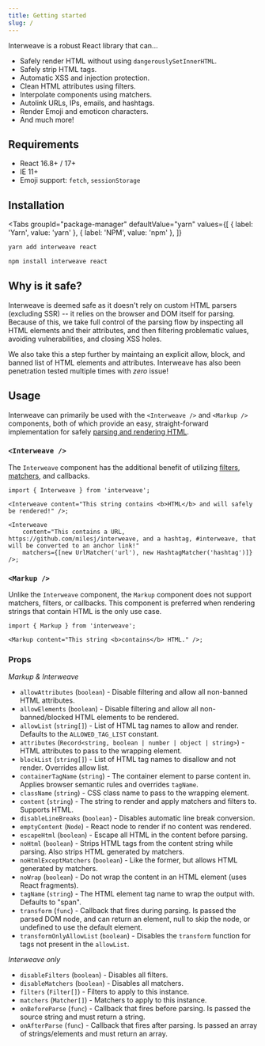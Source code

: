 ```yaml
---
title: Getting started
slug: /
---
```



Interweave is a robust React library that can...

- Safely render HTML without using `dangerouslySetInnerHTML`.
- Safely strip HTML tags.
- Automatic XSS and injection protection.
- Clean HTML attributes using filters.
- Interpolate components using matchers.
- Autolink URLs, IPs, emails, and hashtags.
- Render Emoji and emoticon characters.
- And much more!

## Requirements

- React 16.8+ / 17+
- IE 11+
- Emoji support: `fetch`, `sessionStorage`

## Installation

<Tabs
  groupId="package-manager"
  defaultValue="yarn"
  values={[
    { label: 'Yarn', value: 'yarn' },
    { label: 'NPM', value: 'npm' },
  ]}
>
  <TabItem value="yarn">

```bash
yarn add interweave react
```

  </TabItem>
  <TabItem value="npm">

```bash
npm install interweave react
```

  </TabItem>
</Tabs>

## Why is it safe?

Interweave is deemed safe as it doesn't rely on custom HTML parsers (excluding SSR) -- it relies on
the browser and DOM itself for parsing. Because of this, we take full control of the parsing flow by
inspecting all HTML elements and their attributes, and then filtering problematic values, avoiding
vulnerabilities, and closing XSS holes.

We also take this a step further by maintaing an explicit allow, block, and banned list of HTML
elements and attributes. Interweave has also been penetration tested multiple times with _zero_
issue!

## Usage

Interweave can primarily be used with the `<Interweave />` and `<Markup />` components, both of
which provide an easy, straight-forward implementation for safely
[parsing and rendering HTML](parser.md).

### `<Interweave />`

The `Interweave` component has the additional benefit of utilizing [filters](filters.mdx),
[matchers](matchers.mdx), and callbacks.

```tsx
import { Interweave } from 'interweave';

<Interweave content="This string contains <b>HTML</b> and will safely be rendered!" />;

<Interweave
	content="This contains a URL, https://github.com/milesj/interweave, and a hashtag, #interweave, that will be converted to an anchor link!"
	matchers={[new UrlMatcher('url'), new HashtagMatcher('hashtag')]}
/>;
```

### `<Markup />`

Unlike the `Interweave` component, the `Markup` component does not support matchers, filters, or
callbacks. This component is preferred when rendering strings that contain HTML is the only use
case.

```tsx
import { Markup } from 'interweave';

<Markup content="This string <b>contains</b> HTML." />;
```

### Props

_Markup & Interweave_

- `allowAttributes` (`boolean`) - Disable filtering and allow all non-banned HTML attributes.
- `allowElements` (`boolean`) - Disable filtering and allow all non-banned/blocked HTML elements to
  be rendered.
- `allowList` (`string[]`) - List of HTML tag names to allow and render. Defaults to the
  `ALLOWED_TAG_LIST` constant.
- `attributes` (`Record<string, boolean | number | object | string>`) - HTML attributes to pass to the wrapping element.
- `blockList` (`string[]`) - List of HTML tag names to disallow and not render. Overrides allow
  list.
- `containerTagName` (`string`) - The container element to parse content in. Applies browser
  semantic rules and overrides `tagName`.
- `className` (`string`) - CSS class name to pass to the wrapping element.
- `content` (`string`) - The string to render and apply matchers and filters to. Supports HTML.
- `disableLineBreaks` (`boolean`) - Disables automatic line break conversion.
- `emptyContent` (`Node`) - React node to render if no content was rendered.
- `escapeHtml` (`boolean`) - Escape all HTML in the content before parsing.
- `noHtml` (`boolean`) - Strips HTML tags from the content string while parsing. Also strips HTML
  generated by matchers.
- `noHtmlExceptMatchers` (`boolean`) - Like the former, but allows HTML generated by matchers.
- `noWrap` (`boolean`) - Do not wrap the content in an HTML element (uses React fragments).
- `tagName` (`string`) - The HTML element tag name to wrap the output with. Defaults to "span".
- `transform` (`func`) - Callback that fires during parsing. Is passed the parsed DOM node, and can
  return an element, null to skip the node, or undefined to use the default element.
- `transformOnlyAllowList` (`boolean`) - Disables the `transform` function for tags not present in
  the `allowList`.

_Interweave only_

- `disableFilters` (`boolean`) - Disables all filters.
- `disableMatchers` (`boolean`) - Disables all matchers.
- `filters` (`Filter[]`) - Filters to apply to this instance.
- `matchers` (`Matcher[]`) - Matchers to apply to this instance.
- `onBeforeParse` (`func`) - Callback that fires before parsing. Is passed the source string and
  must return a string.
- `onAfterParse` (`func`) - Callback that fires after parsing. Is passed an array of
  strings/elements and must return an array.
  